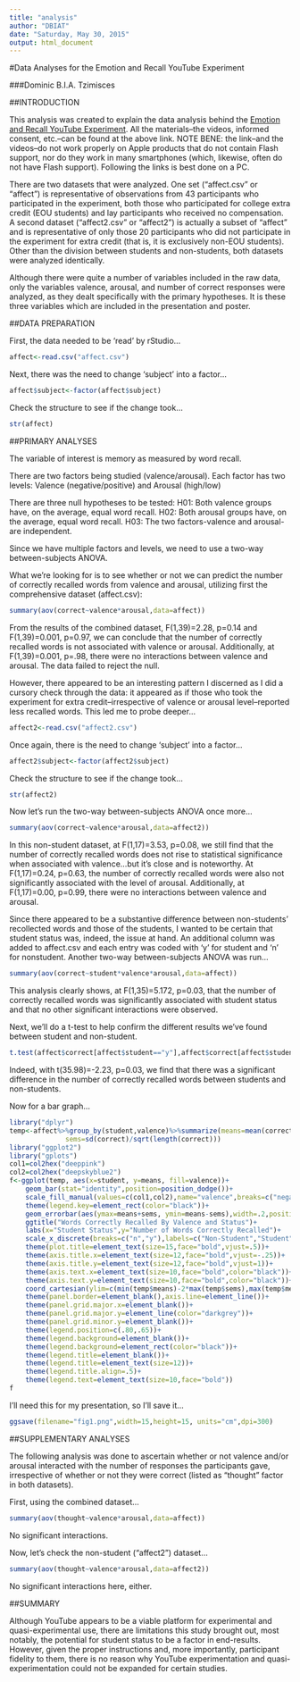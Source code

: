 ```yaml
---
title: "analysis"
author: "DBIAT"
date: "Saturday, May 30, 2015"
output: html_document
---
```


#Data Analyses for the Emotion and Recall YouTube Experiment

###Dominic B.I.A. Tzimisces

##INTRODUCTION

This analysis was created to explain the data analysis behind the [Emotion and Recall YouTube Experiment](https://www.youtube.com/watch?v=iphxvoAOpE4).  All the materials--the videos, informed consent, etc.--can be found at the above link.  NOTE BENE:  the link--and the videos--do not work properly on Apple products that do not contain Flash support, nor do they work in many smartphones (which, likewise, often do not have Flash support).  Following the links is best done on a PC. 

There are two datasets that were analyzed.  One set ("affect.csv" or "affect") is representative of observations from 43 participants who participated in the experiment, both those who participated for college extra credit (EOU students) and lay participants who received no compensation.  A second dataset ("affect2.csv" or "affect2") is actually a subset of "affect" and is representative of only those 20 participants who did not participate in the experiment for extra credit (that is, it is exclusively non-EOU students).  Other than the division between students and non-students, both datasets were analyzed identically.

Although there were quite a number of variables included in the raw data, only the variables valence, arousal, and number of correct responses were analyzed, as they dealt specifically with the primary hypotheses.  It is these three variables which are included in the presentation and poster.

##DATA PREPARATION

First, the data needed to be 'read' by rStudio...

```r
affect<-read.csv("affect.csv")
```

Next, there was the need to change 'subject' into a factor...

```r
affect$subject<-factor(affect$subject)
```

Check the structure to see if the change took...

```r
str(affect)
```

##PRIMARY ANALYSES

The variable of interest is memory as measured by word recall.

There are two factors being studied (valence/arousal). Each factor has two levels: Valence (negative/positive) and Arousal (high/low)

There are three null hypotheses to be tested: H01: Both valence groups have, on the average, equal word recall. H02: Both arousal groups have, on the average, equal word recall. H03: The two factors-valence and arousal-are independent.

Since we have multiple factors and levels, we need to use a two-way between-subjects ANOVA.

What we're looking for is to see whether or not we can predict the number of correctly recalled words from valence and arousal, utilizing first the comprehensive dataset (affect.csv):

```r
summary(aov(correct~valence*arousal,data=affect))
```

From the results of the combined dataset, F(1,39)=2.28, p=0.14 and F(1,39)=0.001, p=0.97, we can conclude that the number of correctly recalled words is not associated with valence or arousal.  Additionally, at F(1,39)=0.001, p=.98, there were no interactions between valence and arousal. The data failed to reject the null.

However, there appeared to be an interesting pattern I discerned as I did a cursory check through the data:  it appeared as if those who took the experiment for extra credit--irrespective of valence or arousal level--reported less recalled words.  This led me to probe deeper...

```r
affect2<-read.csv("affect2.csv")
```

Once again, there is the need to change 'subject' into a factor...

```r
affect2$subject<-factor(affect2$subject)
```

Check the structure to see if the change took...

```r
str(affect2)
```

Now let's run the two-way between-subjects ANOVA once more...

```r
summary(aov(correct~valence*arousal,data=affect2))
```

In this non-student dataset, at F(1,17)=3.53, p=0.08, we still find that the number of correctly recalled words does not rise to statistical significance when associated with valence...but it's close and is noteworthy. At F(1,17)=0.24, p=0.63, the number of correctly recalled words were also not significantly associated with the level of arousal. Additionally, at F(1,17)=0.00, p=0.99, there were no interactions between valence and arousal.

Since there appeared to be a substantive difference between non-students' recollected words and those of the students, I wanted to be certain that student status was, indeed, the issue at hand. An additional column was added to affect.csv and each entry was coded with 'y' for student and 'n' for nonstudent.  Another two-way between-subjects ANOVA was run...

```r
summary(aov(correct~student*valence*arousal,data=affect))
```

This analysis clearly shows, at F(1,35)=5.172, p=0.03, that the number of correctly recalled words was significantly associated with student status and that no other significant interactions were observed.

Next, we'll do a t-test to help confirm the different results we've found between student and non-student.

```r
t.test(affect$correct[affect$student=="y"],affect$correct[affect$student=="n"])
```

Indeed, with t(35.98)=-2.23, p=0.03, we find that there was a significant difference in the number of correctly recalled words between students and non-students.

Now for a bar graph...

```r
library("dplyr")
temp<-affect%>%group_by(student,valence)%>%summarize(means=mean(correct),
              sems=sd(correct)/sqrt(length(correct)))
library("ggplot2")
library("gplots")
col1=col2hex("deeppink")
col2=col2hex("deepskyblue2")
f<-ggplot(temp, aes(x=student, y=means, fill=valence))+
    geom_bar(stat="identity",position=position_dodge())+
    scale_fill_manual(values=c(col1,col2),name="valence",breaks=c("negative","positive"),labels=c("Negative", "Positive"))+
    theme(legend.key=element_rect(color="black"))+
    geom_errorbar(aes(ymax=means+sems, ymin=means-sems),width=.2,position=position_dodge(.9))+
    ggtitle("Words Correctly Recalled By Valence and Status")+
    labs(x="Student Status",y="Number of Words Correctly Recalled")+
    scale_x_discrete(breaks=c("n","y"),labels=c("Non-Student","Student"))+
    theme(plot.title=element_text(size=15,face="bold",vjust=.5))+
    theme(axis.title.x=element_text(size=12,face="bold",vjust=-.25))+
    theme(axis.title.y=element_text(size=12,face="bold",vjust=1))+
    theme(axis.text.x=element_text(size=10,face="bold",color="black"))+
    theme(axis.text.y=element_text(size=10,face="bold",color="black"))+
    coord_cartesian(ylim=c(min(temp$means)-2*max(temp$sems),max(temp$means)+2*max(temp$sems)))+
    theme(panel.border=element_blank(),axis.line=element_line())+
    theme(panel.grid.major.x=element_blank())+
    theme(panel.grid.major.y=element_line(color="darkgrey"))+
    theme(panel.grid.minor.y=element_blank())+
    theme(legend.position=c(.80,.65))+
    theme(legend.background=element_blank())+
    theme(legend.background=element_rect(color="black"))+
    theme(legend.title=element_blank())+
    theme(legend.title=element_text(size=12))+
    theme(legend.title.align=.5)+
    theme(legend.text=element_text(size=10,face="bold"))
f
```

I'll need this for my presentation, so I'll save it...

```r
ggsave(filename="fig1.png",width=15,height=15, units="cm",dpi=300)
```

##SUPPLEMENTARY ANALYSES

The following analysis was done to ascertain whether or not valence and/or arousal interacted with the number of responses the participants gave, irrespective of whether or not they were correct (listed as "thought" factor in both datasets).

First, using the combined dataset...

```r
summary(aov(thought~valence*arousal,data=affect))
```

No significant interactions.

Now, let's check the non-student ("affect2") dataset...

```r
summary(aov(thought~valence*arousal,data=affect2))
```

No significant interactions here, either.

##SUMMARY

Although YouTube appears to be a viable platform for experimental and quasi-experimental use, there are limitations this study brought out, most notably, the potential for student status to be a factor in end-results. However, given the proper instructions and, more importantly, participant fidelity to them, there is no reason why YouTube experimentation and quasi-experimentation could not be expanded for certain studies.

